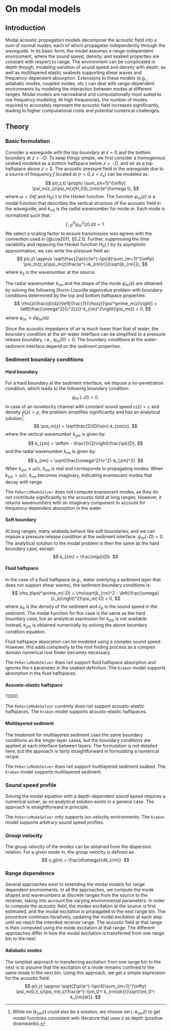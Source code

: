 # On modal models

## Introduction

Modal acoustic propagation models decompose the acoustic field into a sum of normal modes, each of which propagates independently through the waveguide. In its basic form, the model assumes a range-independent environment, where the sound speed, density, and seabed properties are constant with respect to range. The environment can be complicated in depth though, modeling variation of sound speed and density with depth, as well as multilayered elastic seabeds supporting shear waves and frequency-dependent absorption. Extensions to these models (e.g., adiabatic modes, coupled modes, etc.) can deal with range-dependent environments by modeling the interaction between modes at different ranges. Modal models are narrowband and computationally most suited to low frequency modeling. At high frequencies, the number of modes required to accurately represent the acoustic field increases significantly, leading to higher computational costs and potential numerical challenges.

## Theory

### Basic formulation

Consider a waveguide with the top boundary at $z=0$ and the bottom boundary at $z=-D$. To keep things simple, we first consider a homogenous seabed modeled as a bottom halfspace below $z=-D$, and air as a top halfspace above $z=0$. The acoustic pressure field in the waveguide due to a source of frequency $f$ located at $(r=0, z=z_s)$ can be modeled as:
$$
p(r,z,t) \propto \sum_{m=1}^{\infty} \psi_m(z_s)\psi_m(z)H_0(k_{rm}r)e^{i\omega t},
$$
where $\omega = 2\pi f$ and $H_0(\cdot)$ is the Hankel function. The function $\psi_m(z)$ is a modal function that describes the vertical structure of the acoustic field in the waveguide, and $k_{rm}$ is the radial wavenumber for mode $m$. Each mode is normalized such that:
$$
\int_{-D}^{0} \psi^2_m(z) \; dz = 1.
$$
We select a scaling factor to ensure transmission loss agrees with the convention used in [@coa2011, §5.2.1]. Further, suppressing the time variability and replacing the Hankel function $H_0(\cdot)$ by its asymptotic approximation, we can write the pressure field as:
$$
p(r,z) \approx \sqrt\frac{2\pi}{r}e^{-i\pi/4}\sum_{m=1}^{\infty} \psi_m(z_s)\psi_m(z)\frac{e^{-ik_{rm}r}}{\sqrt{k_{rm}}},
$$
where $k_0$ is the wavenumber at the source.

The radial wavenumber $k_{rm}$ and the shape of the mode $\psi_m(z)$ are obtained by solving the following Sturm-Liouville eigenvalue problem with boundary conditions determined by the top and bottom halfspace properties:
$$
\rho(z)\frac{d}{dz}\left[\frac{1}{\rho(z)}\psi^\prime_m(z)\right] + \left[\frac{\omega^2}{c^2(z)}-k_{rm}^2\right]\psi_m(z) = 0,
$$
where $\psi^\prime_m \equiv d\psi_m/dz$.

Since the acoustic impedance of air is much lower than that of water, the boundary condition at the air-water interface can be simplified to a pressure release boundary, i.e., $\psi_m(0) = 0$. The boundary conditions at the water-sediment interface depend on the sediment properties.

### Sediment boundary conditions

#### Hard boundary

For a hard boundary at the sediment interface, we impose a no-penetration condition, which leads to the following boundary condition:
$$
\psi^\prime_m(-D) = 0.
$$
In case of an isovelocity channel with constant sound speed $c(z) = c$ and density $\rho(z) = \rho$, the problem simplifies significantly and has an analytical solution[^1]:
$$
\psi_m(z) = \sqrt\frac{2}{D}\sin(-k_{zm}z),
$$
where the vertical wavenumber $k_{zm}$ is given by:
$$
k_{zm} = \left(m - \frac{1}{2}\right)\frac{\pi}{D},
$$
and the radial wavenumber $k_{rm}$ is given by:
$$
k_{rm} = \sqrt{\frac{\omega^2}{c^2}-k_{zm}^2}.
$$
When $k_{zm} \le \omega/c$, $k_{rm}$ is real and corresponds to propagating modes. When $k_{zm} > \omega/c$, $k_{rm}$ becomes imaginary, indicating evanescent modes that decay with range.

::: {.callout-note}
The `PekerisModeSolver` does not compute evanescent modes, as they do not contribute significantly to the acoustic field at long ranges. However, it returns wavenumbers with an imaginary component to account for frequency-dependent absorption in the water.
:::

[^1]: While $\sin(k_{zm}z)$ could also be a solution, we choose $\sin(-k_{zm}z)$ to get modal functions consistent with literature that uses $z$ as depth (positive downwards).

#### Soft boundary

At long ranges, many seabeds behave like soft boundaries, and we can impose a pressure release condition at the sediment interface: $\psi_m(-D) = 0$. The analytical solution to the modal problem is then the same as the hard boundary case, except:
$$
k_{zm} = \frac{m\pi}{D}.
$$

#### Fluid halfspace

In the case of a fluid halfspace (e.g., water overlying a sediment layer that does not support shear waves), the sediment boundary conditions is:
$$
\rho_b\psi^\prime_m(-D) + \rho\sqrt{k_{rm}^2 - \left(\frac{\omega}{c_b}\right)^2}\psi_m(-D) = 0,
$$
where $\rho_b$ is the density of the sediment and $c_b$ is the sound speed in the sediment. The modal function for this case is the same as the hard boundary case, but an analytical expression for $k_{zm}$ is not available. Instead, $k_{zm}$ is obtained numerically by solving the above boundary condition equation.

Fluid halfspace absorption can be modeled using a complex sound speed. However, this adds complexity to the root finding process as a complex domain numerical root finder becomes necessary.

::: {.callout-note}
The `PekerisModeSolver` does not support fluid halfspace absorption and ignores the `δ` parameter in the seabed definition. The `Kraken` model supports absorption in the fluid halfspaces.
:::

#### Acousto-elastic halfspace

::: {.callout-caution title="Work in progress"}
TODO
:::

::: {.callout-note}
The `PekerisModeSolver` currently does not support acousto-elastic halfspaces. The `Kraken` model supports acousto-elastic halfspaces.
:::

#### Multilayered sediment

The treatment for multilayered sediment uses the same boundary conditions as the single-layer cases, but the boundary conditions are applied at each interface between layers. The formulation is not detailed here, but the approach is fairly straightforward in formulating a numerical recipe.

::: {.callout-note}
The `PekerisModeSolver` does not support multilayered sediment seabed. The `Kraken` model supports multilayered sediment.
:::

### Sound speed profile

Solving the modal equation with a depth-dependent sound speed requires a numerical solver, as no analytical solution exists in a general case. The approach is straightforward in principle.

::: {.callout-note}
The `PekerisModeSolver` only supports iso-velocity environments. The `Kraken` model supports arbitrary sound speed profiles.
:::

### Group velocity

The group velocity of the modes can be obtained from the dispersion relation. For a given mode $m$, the group velocity is defined as:
$$
v_g(m) = \frac{d\omega}{dk_{rm}}.
$$

### Range dependence

Several approaches exist to extending the modal models for range dependent environments. In all the approaches, we compute the mode shapes and wavenumbers at discrete ranges from the source to the receiver, taking into account the varying environmental parameters. In order to compute the acoustic field, the modes excitation at the source is first estimated, and the modal excitation is propagated to the next range bin. The procedure continues iteratively, updating the modal excitation at each step until we reach the intended receiver range. The acoustic field at that range is then computed using the mode excitation at that range. The different approaches differ in how the modal excitation is transferred from one range bin to the next.

#### Adiabatic modes

The simplest approach to transferring excitation from one range bin to the next is to assume that the excitation of a mode remains confined to the same mode in the next bin. Using this approach, we get a simple expression for the acoustic field:
$$
p(r,z) \approx \sqrt{2\pi}e^{-i\pi/4}\sum_{m=1}^{\infty} \psi_m(0,z_s)\psi_m(r,z)\frac{e^{-i\int_0^r k_{rm}dr}}{\sqrt{\int_0^r k_{rm}dr}}.
$$
